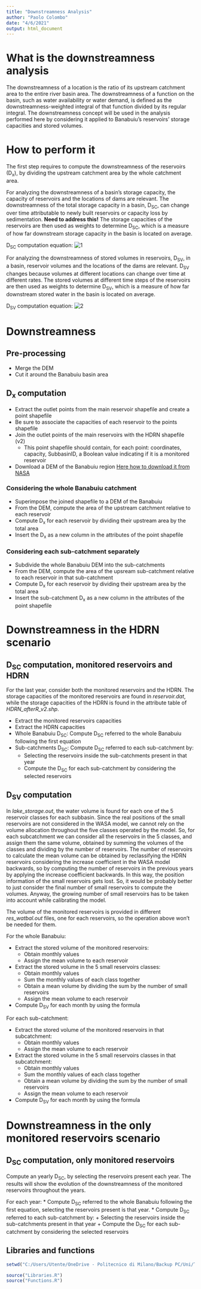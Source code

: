 ```yaml
---
title: "Downstreamness Analysis"
author: "Paolo Colombo"
date: "4/6/2021"
output: html_document
---
```


# What is the downstreamness analysis

The downstreamness of a location is the ratio of its upstream catchment area to the entire river basin area. The downstreamness of a function on the basin, such as water availability or water demand, is defined as the downstreamness-weighted integral of that function divided by its regular integral.
The downstreamness concept will be used in the analysis performed here by considering it applied to Banabuiu's reservoirs' storage capacities and stored volumes.

# How to perform it

The first step requires to compute the downstreamness of the reservoirs (D~x~), by dividing the upstream catchment area by the whole catchment area. 

For analyzing the downstreamness of a basin’s storage capacity, the capacity of reservoirs and the locations of dams are relevant. The downstreamness of the total storage capacity in a basin, D~SC~, can change over time attributable to newly built reservoirs or capacity loss by sedimentation. **Need to address this!**
The storage capacities of the reservoirs are then used as weights to determine D~SC~, which is a measure of how far downstream storage capacity in the basin is located on average.

D~SC~ computation equation: ![1](C:/Users/Utente/OneDrive - Politecnico di Milano/Backup PC/Uni/Thesis/Analysis/downstreamness/Dsc.png)

For analyzing the downstreamness of stored volumes in reservoirs, D~SV~, in a basin, reservoir volumes and the locations of the dams are relevant. D~SV~ changes because volumes at different locations can change over time at different rates. The stored volumes at different time steps of the reservoirs are then used as weights to determine D~SV~, which is a measure of how far downstream stored water in the basin is located on average.

D~SV~ computation equation: ![2](C:/Users/Utente/OneDrive - Politecnico di Milano/Backup PC/Uni/Thesis/Analysis/downstreamness/Dsv.png)

# Downstreamness

## Pre-processing

* Merge the DEM
* Cut it around the Banabuiu basin area

## D~x~ computation

* Extract the outlet points from the main reservoir shapefile and create a point shapefile
* Be sure to associate the capacities of each reservoir to the points shapefile
* Join the outlet points of the main reservoirs with the HDRN shapefile (v2)
  + This point shapefile should contain, for each point: coordinates, capacity, SubbasinID, a Boolean value indicating if it is a monitored reservoir
* Download a DEM of the Banabuiu region [Here how to download it from NASA][youtube tutorial]

[youtube tutorial]: https://www.youtube.com/watch?v=0nmYzQo0OSY

### Considering the whole Banabuiu catchment

* Superimpose the joined shapefile to a DEM of the Banabuiu
* From the DEM, compute the area of the upstream catchment relative to each reservoir
* Compute D~x~ for each reservoir by dividing their upstream area by the total area
* Insert the D~x~ as a new column in the attributes of the point shapefile

### Considering each sub-catchment separately

* Subdivide the whole Banabuiu DEM into the sub-catchments
* From the DEM, compute the area of the upsream sub-catchment relative to each reservoir in that sub-catchment
* Compute D~x~ for each reservoir by dividing their upstream area by the total area
* Insert the sub-catchment D~x~ as a new column in the attributes of the point shapefile

# Downstreamness in the HDRN scenario

## D~SC~ computation, monitored reservoirs and HDRN

For the last year, consider both the monitored reservoirs and the HDRN. The storage capacities of the monitored reservoirs are found in *reservoir.dat*, while the storage capacities of the HDRN is found in the attribute table of *HDRN_afterR_v2.shp*.

* Extract the monitored reservoirs capacities
* Extract the HDRN capacities
* Whole Banabuiu D~SC~: Compute D~SC~ referred to the whole Banabuiu following the first equation
* Sub-catchments D~SC~: Compute D~SC~ referred to each sub-catchment by:
  + Selecting the reservoirs inside the sub-catchments present in that year
  + Compute the D~SC~ for each sub-catchment by considering the selected reservoirs

## D~SV~ computation

In *lake_storage.out*, the water volume is found for each one of the 5 reservoir classes for each subbasin. Since the real positions of the small reservoirs are not considered in the WASA model, we cannot rely on the volume allocation throughout the five classes operated by the model. So, for each subcatchment we can consider all the reservoirs in the 5 classes, and assign them the same volume, obtained by summing the volumes of the classes and dividing by the number of reservoirs.
The number of reservoirs to calculate the mean volume can be obtained by reclassifying the HDRN reservoirs considering the increase coefficient in the WASA model backwards, so by computing  the number of reservoirs in the previous years by applying the increase coefficient backwards. In this way, the position information of the small reservoirs gets lost. So, it would be probably better to just consider the final number of small reservoirs to compute the volumes. Anyway, the growing number of small reservoirs has to be taken into account while calibrating the model.

The volume of the monitored reservoirs is provided in different *res_watbal.out* files, one for each reservoirs, so the operation above won't be needed for them.

For the whole Banabuiu:

* Extract the stored volume of the monitored reservoirs:
  + Obtain monthly values
  + Assign the mean volume to each reservoir
* Extract the stored volume in the 5 small reservoirs classes:
  + Obtain monthly values
  + Sum the monthly values of each class together
  + Obtain a mean volume by dividing the sum by the number of small reservoirs
  + Assign the mean volume to each reservoir
* Compute D~SV~ for each month by using the formula

For each sub-catchment:

* Extract the stored volume of the monitored reservoirs in that subcatchment:
  + Obtain monthly values
  + Assign the mean volume to each reservoir
* Extract the stored volume in the 5 small reservoirs classes in that subcatchment:
  + Obtain monthly values
  + Sum the monthly values of each class together
  + Obtain a mean volume by dividing the sum by the number of small reservoirs
  + Assign the mean volume to each reservoir
* Compute D~SV~ for each month by using the formula

# Downstreamness in the only monitored reservoirs scenario

## D~SC~ computation, only monitored reservoirs

Compute an yearly D~SC~, by selecting the reservoirs present each year. The results will show the evolution of the downstreamness of the monitored reservoirs throughout the years.

For each year:
* Compute D~SC~ referred to the whole Banabuiu following the first equation, selecting the reservoirs present is that year.
* Compute D~SC~ referred to each sub-catchment by:
  + Selecting the reservoirs inside the sub-catchments present in that year
  + Compute the D~SC~ for each sub-catchment by considering the selected reservoirs

## 


## Libraries and functions

```r
setwd("C:/Users/Utente/OneDrive - Politecnico di Milano/Backup PC/Uni/Thesis/Analysis")

source("Libraries.R")
source("Functions.R")
```
